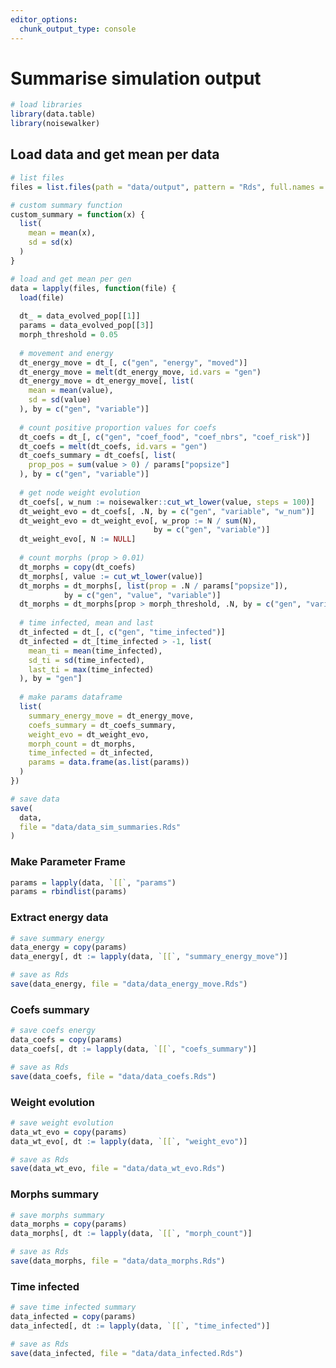 ```yaml
---
editor_options: 
  chunk_output_type: console
---
```


# Summarise simulation output

```r
# load libraries
library(data.table)
library(noisewalker)
```

## Load data and get mean per data

```r
# list files
files = list.files(path = "data/output", pattern = "Rds", full.names = T)

# custom summary function
custom_summary = function(x) {
  list(
    mean = mean(x),
    sd = sd(x)
  )
}

# load and get mean per gen
data = lapply(files, function(file) {
  load(file)
  
  dt_ = data_evolved_pop[[1]]
  params = data_evolved_pop[[3]]
  morph_threshold = 0.05
  
  # movement and energy
  dt_energy_move = dt_[, c("gen", "energy", "moved")]
  dt_energy_move = melt(dt_energy_move, id.vars = "gen")
  dt_energy_move = dt_energy_move[, list(
    mean = mean(value),
    sd = sd(value)
  ), by = c("gen", "variable")]
  
  # count positive proportion values for coefs
  dt_coefs = dt_[, c("gen", "coef_food", "coef_nbrs", "coef_risk")]
  dt_coefs = melt(dt_coefs, id.vars = "gen")
  dt_coefs_summary = dt_coefs[, list(
    prop_pos = sum(value > 0) / params["popsize"]
  ), by = c("gen", "variable")]
  
  # get node weight evolution
  dt_coefs[, w_num := noisewalker::cut_wt_lower(value, steps = 100)]
  dt_weight_evo = dt_coefs[, .N, by = c("gen", "variable", "w_num")]
  dt_weight_evo = dt_weight_evo[, w_prop := N / sum(N), 
                                by = c("gen", "variable")]
  dt_weight_evo[, N := NULL]
  
  # count morphs (prop > 0.01)
  dt_morphs = copy(dt_coefs)
  dt_morphs[, value := cut_wt_lower(value)]
  dt_morphs = dt_morphs[, list(prop = .N / params["popsize"]), 
            by = c("gen", "value", "variable")]
  dt_morphs = dt_morphs[prop > morph_threshold, .N, by = c("gen", "variable")]
  
  # time infected, mean and last
  dt_infected = dt_[, c("gen", "time_infected")]
  dt_infected = dt_[time_infected > -1, list(
    mean_ti = mean(time_infected),
    sd_ti = sd(time_infected),
    last_ti = max(time_infected)
  ), by = "gen"]
  
  # make params dataframe
  list(
    summary_energy_move = dt_energy_move,
    coefs_summary = dt_coefs_summary,
    weight_evo = dt_weight_evo,
    morph_count = dt_morphs,
    time_infected = dt_infected,
    params = data.frame(as.list(params))
  )
})

# save data
save(
  data,
  file = "data/data_sim_summaries.Rds"
)
```

### Make Parameter Frame

```r
params = lapply(data, `[[`, "params")
params = rbindlist(params)
```

### Extract energy data

```r
# save summary energy
data_energy = copy(params)
data_energy[, dt := lapply(data, `[[`, "summary_energy_move")]

# save as Rds
save(data_energy, file = "data/data_energy_move.Rds")
```

### Coefs summary

```r
# save coefs energy
data_coefs = copy(params)
data_coefs[, dt := lapply(data, `[[`, "coefs_summary")]

# save as Rds
save(data_coefs, file = "data/data_coefs.Rds")
```

### Weight evolution

```r
# save weight evolution
data_wt_evo = copy(params)
data_wt_evo[, dt := lapply(data, `[[`, "weight_evo")]

# save as Rds
save(data_wt_evo, file = "data/data_wt_evo.Rds")
```

### Morphs summary

```r
# save morphs summary
data_morphs = copy(params)
data_morphs[, dt := lapply(data, `[[`, "morph_count")]

# save as Rds
save(data_morphs, file = "data/data_morphs.Rds")
```

### Time infected

```r
# save time infected summary
data_infected = copy(params)
data_infected[, dt := lapply(data, `[[`, "time_infected")]

# save as Rds
save(data_infected, file = "data/data_infected.Rds")
```
